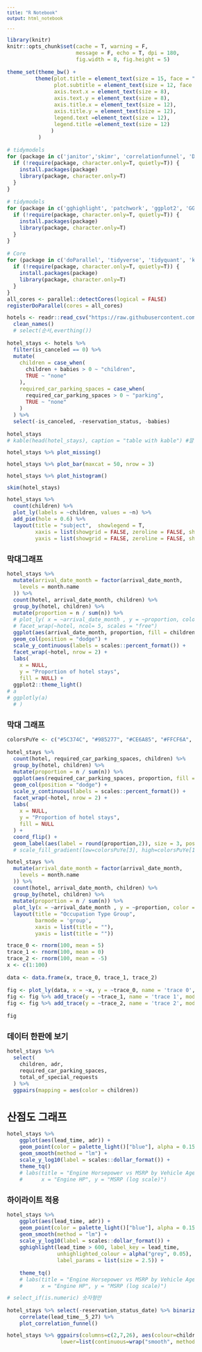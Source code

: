 ```yaml
---
title: "R Notebook"
output: html_notebook

---
```

<style type="text/css">

body, td {
   font-size: 12px;
}
code.r{
  font-size: 12px;
}
pre {
  font-size: 12px
}
</style>

```r
library(knitr)
knitr::opts_chunk$set(cache = T, warning = F,
                      message = F, echo = T, dpi = 180,
                      fig.width = 8, fig.height = 5)

theme_set(theme_bw() +
         theme(plot.title = element_text(size = 15, face = "bold"),
               plot.subtitle = element_text(size = 12, face = "bold"),
               axis.text.x = element_text(size = 8),
               axis.text.y = element_text(size = 8),
               axis.title.x = element_text(size = 12),
               axis.title.y = element_text(size = 12),
               legend.text =element_text(size = 12),
               legend.title =element_text(size = 12)
              )
          )

# tidymodels
for (package in c('janitor','skimr', 'correlationfunnel', 'DataExplorer')) {
  if (!require(package, character.only=T, quietly=T)) {
    install.packages(package)
    library(package, character.only=T)
  }
}

# tidymodels
for (package in c('gghighlight', 'patchwork', 'ggplot2', 'GGally', 'highcharter','correlationfunnel','plotly')) {
  if (!require(package, character.only=T, quietly=T)) {
    install.packages(package)
    library(package, character.only=T)
  }
}

# Core
for (package in c('doParallel', 'tidyverse', 'tidyquant', 'knitr')) {
  if (!require(package, character.only=T, quietly=T)) {
    install.packages(package)
    library(package, character.only=T)
  }
}
all_cores <- parallel::detectCores(logical = FALSE)
registerDoParallel(cores = all_cores)
```


```r

hotels <- readr::read_csv("https://raw.githubusercontent.com/rfordatascience/tidytuesday/master/data/2020/2020-02-11/hotels.csv") %>%
  clean_names()
  # select(순서,everthing())

hotel_stays <- hotels %>%
  filter(is_canceled == 0) %>%
  mutate(
    children = case_when(
      children + babies > 0 ~ "children",
      TRUE ~ "none"
    ),
    required_car_parking_spaces = case_when(
      required_car_parking_spaces > 0 ~ "parking",
      TRUE ~ "none"
    )
  ) %>%
  select(-is_canceled, -reservation_status, -babies)

hotel_stays
# kable(head(hotel_stays), caption = "table with kable") #깔끔한 테이블 표현 (양 적을때)
```

```r
hotel_stays %>% plot_missing()
```

```r
hotel_stays %>% plot_bar(maxcat = 50, nrow = 3)
```

```r
hotel_stays %>% plot_histogram()
```

```r
skim(hotel_stays)
```

```r
hotel_stays %>%
  count(children) %>%
  plot_ly(labels = ~children, values = ~n) %>%
  add_pie(hole = 0.6) %>%
  layout(title = "subject",  showlegend = T,
         xaxis = list(showgrid = FALSE, zeroline = FALSE, showticklabels = FALSE),
         yaxis = list(showgrid = FALSE, zeroline = FALSE, showticklabels = FALSE))

```


## 막대그래프

```r
hotel_stays %>%
  mutate(arrival_date_month = factor(arrival_date_month,
    levels = month.name
  )) %>%
  count(hotel, arrival_date_month, children) %>%
  group_by(hotel, children) %>%
  mutate(proportion = n / sum(n)) %>%
  # plot_ly( x = ~arrival_date_month , y = ~proportion, color = ~children,type = 'bar', name = 'aa') +
  # facet_wrap(~hotel, ncol= 5, scales = "free")
  ggplot(aes(arrival_date_month, proportion, fill = children)) +
  geom_col(position = "dodge") +
  scale_y_continuous(labels = scales::percent_format()) +
  facet_wrap(~hotel, nrow = 2) +
  labs(
    x = NULL,
    y = "Proportion of hotel stays",
    fill = NULL) +
  ggplot2::theme_light()
# a
# ggplotly(a)
  # )
```


## 막대 그래프
```r

colorsPuYe <- c("#5C374C", "#985277", "#CE6A85", "#FFCF6A", "#FFB742", "#E9692C")

hotel_stays %>%
  count(hotel, required_car_parking_spaces, children) %>%
  group_by(hotel, children) %>%
  mutate(proportion = n / sum(n)) %>%
  ggplot(aes(required_car_parking_spaces, proportion, fill = children)) +
  geom_col(position = "dodge") +
  scale_y_continuous(labels = scales::percent_format()) +
  facet_wrap(~hotel, nrow = 2) +
  labs(
    x = NULL,
    y = "Proportion of hotel stays",
    fill = NULL
  ) +
  coord_flip() +
  geom_label(aes(label = round(proportion,2)), size = 3, position=position_dodge(width=0.9))
  # scale_fill_gradient(low=colorsPuYe[3], high=colorsPuYe[1], guide = "none")

```

```r
hotel_stays %>%
  mutate(arrival_date_month = factor(arrival_date_month,
    levels = month.name
  )) %>%
  count(hotel, arrival_date_month, children) %>%
  group_by(hotel, children) %>%
  mutate(proportion = n / sum(n)) %>%
  plot_ly(x = ~arrival_date_month , y = ~proportion, color = ~children, type = "bar") %>%
  layout(title = "Occupation Type Group",
         barmode = 'group',
         xaxis = list(title = ""),
         yaxis = list(title = ""))

```

```r
trace_0 <- rnorm(100, mean = 5)
trace_1 <- rnorm(100, mean = 0)
trace_2 <- rnorm(100, mean = -5)
x <- c(1:100)

data <- data.frame(x, trace_0, trace_1, trace_2)

fig <- plot_ly(data, x = ~x, y = ~trace_0, name = 'trace 0', type = 'scatter', mode = 'lines') 
fig <- fig %>% add_trace(y = ~trace_1, name = 'trace 1', mode = 'lines+markers') 
fig <- fig %>% add_trace(y = ~trace_2, name = 'trace 2', mode = 'markers')

fig
```

## 데이터 한판에 보기
```r
hotel_stays %>%
  select(
    children, adr,
    required_car_parking_spaces,
    total_of_special_requests
  ) %>%
  ggpairs(mapping = aes(color = children))
```

# 산점도 그래프
```r
hotel_stays %>%
    ggplot(aes(lead_time, adr)) +
    geom_point(color = palette_light()["blue"], alpha = 0.15) +
    geom_smooth(method = "lm") +
    scale_y_log10(label = scales::dollar_format()) +
    theme_tq() 
    # labs(title = "Engine Horsepower vs MSRP by Vehicle Age",
    #      x = "Engine HP", y = "MSRP (log scale)")
```

## 하이라이트 적용
```r
hotel_stays %>%
    ggplot(aes(lead_time, adr)) +
    geom_point(color = palette_light()["blue"], alpha = 0.15) +
    geom_smooth(method = "lm") +
    scale_y_log10(label = scales::dollar_format()) +
    gghighlight(lead_time > 600, label_key = lead_time, 
                unhighlighted_colour = alpha("grey", 0.05),
                label_params = list(size = 2.5)) +

    theme_tq() 
    # labs(title = "Engine Horsepower vs MSRP by Vehicle Age",
    #      x = "Engine HP", y = "MSRP (log scale)")
```

```r
# select_if(is.numeric) 숫자형만

hotel_stays %>% select(-reservation_status_date) %>% binarize(n_bins = 5, thresh_infreq = 0.01 , name_infreq = "OUTHER", one_hot = T) %>%
    correlate(lead_time__5_27) %>%
    plot_correlation_funnel()


```


```r
hotel_stays %>% ggpairs(columns=c(2,7,26), aes(colour=children, alpha=0.4),
                 lower=list(continuous=wrap("smooth", method="loess", se=F)))
```